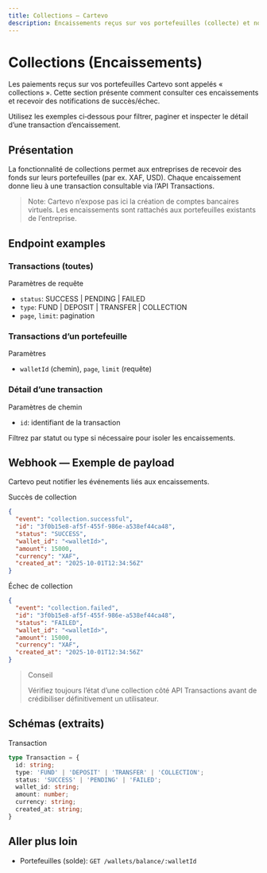 ```yaml
---
title: Collections — Cartevo
description: Encaissements reçus sur vos portefeuilles (collecte) et notifications.
---
```


# Collections (Encaissements)

Les paiements reçus sur vos portefeuilles Cartevo sont appelés « collections ». Cette section présente comment consulter ces encaissements et recevoir des notifications de succès/échec.

Utilisez les exemples ci‑dessous pour filtrer, paginer et inspecter le détail d’une transaction d’encaissement.

## Présentation

La fonctionnalité de collections permet aux entreprises de recevoir des fonds sur leurs portefeuilles (par ex. XAF, USD). Chaque encaissement donne lieu à une transaction consultable via l’API Transactions.

> Note: Cartevo n’expose pas ici la création de comptes bancaires virtuels. Les encaissements sont rattachés aux portefeuilles existants de l’entreprise.

## Endpoint examples

### Transactions (toutes)
<ApiPlayground schema="/openapi.json" endpoint="/wallet/transactions" method="get" />

Paramètres de requête

- `status`: SUCCESS | PENDING | FAILED
- `type`: FUND | DEPOSIT | TRANSFER | COLLECTION
- `page`, `limit`: pagination

### Transactions d’un portefeuille
<ApiPlayground schema="/openapi.json" endpoint="/wallet/transactions/wallet/{walletId}" method="get" />

Paramètres

- `walletId` (chemin), `page`, `limit` (requête)

### Détail d’une transaction
<ApiPlayground schema="/openapi.json" endpoint="/wallet/transactions/{id}" method="get" />

Paramètres de chemin

- `id`: identifiant de la transaction

Filtrez par statut ou type si nécessaire pour isoler les encaissements.

## Webhook — Exemple de payload

Cartevo peut notifier les événements liés aux encaissements.

Succès de collection
```json
{
  "event": "collection.successful",
  "id": "3f0b15e8-af5f-455f-986e-a538ef44ca48",
  "status": "SUCCESS",
  "wallet_id": "<walletId>",
  "amount": 15000,
  "currency": "XAF",
  "created_at": "2025-10-01T12:34:56Z"
}
```

Échec de collection
```json
{
  "event": "collection.failed",
  "id": "3f0b15e8-af5f-455f-986e-a538ef44ca48",
  "status": "FAILED",
  "wallet_id": "<walletId>",
  "amount": 15000,
  "currency": "XAF",
  "created_at": "2025-10-01T12:34:56Z"
}
```

> Conseil
> 
> Vérifiez toujours l’état d’une collection côté API Transactions avant de crédibiliser définitivement un utilisateur.

## Schémas (extraits)

Transaction
```ts
type Transaction = {
  id: string;
  type: 'FUND' | 'DEPOSIT' | 'TRANSFER' | 'COLLECTION';
  status: 'SUCCESS' | 'PENDING' | 'FAILED';
  wallet_id: string;
  amount: number;
  currency: string;
  created_at: string;
}
```

## Aller plus loin

- Portefeuilles (solde): `GET /wallets/balance/:walletId`

